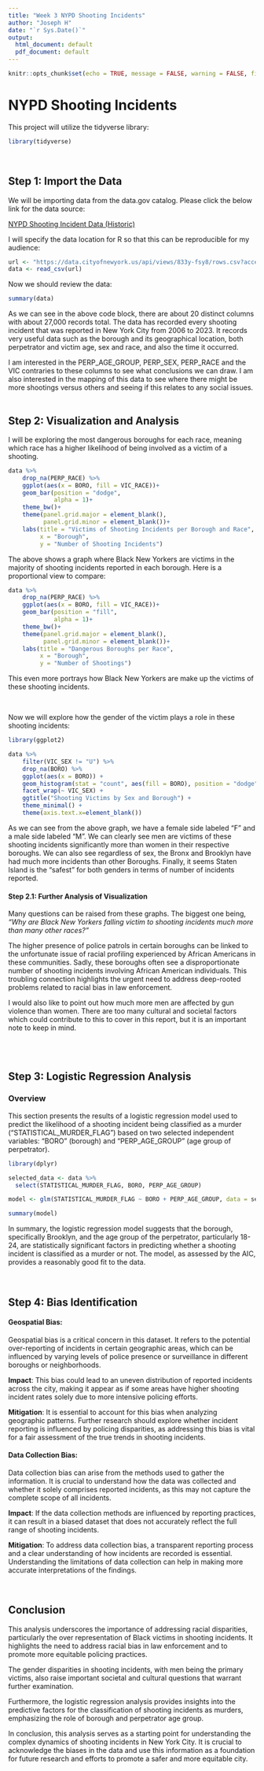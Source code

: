 ---
title: "Week 3 NYPD Shooting Incidents"
author: "Joseph H"
date: "`r Sys.Date()`"
output:
  html_document: default
  pdf_document: default
---

```{r setup, include=FALSE}
knitr::opts_chunk$set(echo = TRUE, message = FALSE, warning = FALSE, fig.width = 10, fig.height = 5)
```

# NYPD Shooting Incidents


This project will utilize the tidyverse library:

```{r}
library(tidyverse)
```
\

## Step 1: Import the Data

We will be importing data from the data.gov catalog. Please click the below link for the data source:

[NYPD Shooting Incident Data (Historic)](https://catalog.data.gov/dataset/nypd-shooting-incident-data-historic)

I will specify the data location for R so that this can be reproducible for my audience:

```{r}
url <- "https://data.cityofnewyork.us/api/views/833y-fsy8/rows.csv?accessType=DOWNLOAD"
data <- read_csv(url)
```

Now we should review the data:

```{r}
summary(data)
```

As we can see in the above code block, there are about 20 distinct columns with about 27,000 records total. The data has recorded every shooting incident that was reported in New York City from 2006 to 2023. It records very useful data such as the borough and its geographical location, both perpetrator and victim age, sex and race, and also the time it occurred.

I am interested in the PERP_AGE_GROUP, PERP_SEX, PERP_RACE and the VIC contraries to these columns to see what conclusions we can draw. I am also interested in the mapping of this data to see where there might be more shootings versus others and seeing if this relates to any social issues.
\
\

## Step 2: Visualization and Analysis

I will be exploring the most dangerous boroughs for each race, meaning which race has a higher likelihood of being involved as a victim of a shooting.

```{r}
data %>%
    drop_na(PERP_RACE) %>%
    ggplot(aes(x = BORO, fill = VIC_RACE))+
    geom_bar(position = "dodge",
             alpha = 1)+
    theme_bw()+
    theme(panel.grid.major = element_blank(),
          panel.grid.minor = element_blank())+
    labs(title = "Victims of Shooting Incidents per Borough and Race",
         x = "Borough",
         y = "Number of Shooting Incidents")
```

The above shows a graph where Black New Yorkers are victims in the majority of shooting incidents reported in each borough. Here is a proportional view to compare:
\
```{r}
data %>%
    drop_na(PERP_RACE) %>%
    ggplot(aes(x = BORO, fill = VIC_RACE))+
    geom_bar(position = "fill",
             alpha = 1)+
    theme_bw()+
    theme(panel.grid.major = element_blank(),
          panel.grid.minor = element_blank())+
    labs(title = "Dangerous Boroughs per Race",
         x = "Borough",
         y = "Number of Shootings")
```

This even more portrays how Black New Yorkers are make up the victims of these shooting incidents.

\

Now we will explore how the gender of the victim plays a role in these shooting incidents:

```{r}
library(ggplot2)
```

```{r}
data %>%
    filter(VIC_SEX != "U") %>%
    drop_na(BORO) %>%
    ggplot(aes(x = BORO)) +
    geom_histogram(stat = "count", aes(fill = BORO), position = "dodge") +
    facet_wrap(~ VIC_SEX) +
    ggtitle("Shooting Victims by Sex and Borough") +
    theme_minimal() +
    theme(axis.text.x=element_blank())
```

As we can see from the above graph, we have a female side labeled "F" and a male side labeled "M". We can clearly see men are victims of these shooting incidents significantly more than women in their respective boroughs. We can also see regardless of sex, the Bronx and Brooklyn have had much more incidents than other Boroughs. Finally, it seems Staten Island is the "safest" for both genders in terms of number of incidents reported.
\

#### Step 2.1: Further Analysis of Visualization

Many questions can be raised from these graphs. The biggest one being, *"Why are Black New Yorkers falling victim to shooting incidents much more than many other races?"*

The higher presence of police patrols in certain boroughs can be linked to the unfortunate issue of racial profiling experienced by African Americans in these communities. Sadly, these boroughs often see a disproportionate number of shooting incidents involving African American individuals. This troubling connection highlights the urgent need to address deep-rooted problems related to racial bias in law enforcement.

I would also like to point out how much more men are affected by gun violence than women. There are too many cultural and societal factors which could contribute to this to cover in this report, but it is an important note to keep in mind.

\
\

## Step 3: Logistic Regression Analysis

### Overview

This section presents the results of a logistic regression model used to predict the likelihood of a shooting incident being classified as a murder ("STATISTICAL_MURDER_FLAG") based on two selected independent variables: "BORO" (borough) and "PERP_AGE_GROUP" (age group of perpetrator).

```{r}
library(dplyr)

selected_data <- data %>%
  select(STATISTICAL_MURDER_FLAG, BORO, PERP_AGE_GROUP)

model <- glm(STATISTICAL_MURDER_FLAG ~ BORO + PERP_AGE_GROUP, data = selected_data, family = "binomial")

summary(model)

```

In summary, the logistic regression model suggests that the borough, specifically Brooklyn, and the age group of the perpetrator, particularly 18-24, are statistically significant factors in predicting whether a shooting incident is classified as a murder or not. The model, as assessed by the AIC, provides a reasonably good fit to the data.

\

## Step 4: Bias Identification

#### Geospatial Bias:

Geospatial bias is a critical concern in this dataset. It refers to the potential over-reporting of incidents in certain geographic areas, which can be influenced by varying levels of police presence or surveillance in different boroughs or neighborhoods.

**Impact**: This bias could lead to an uneven distribution of reported incidents across the city, making it appear as if some areas have higher shooting incident rates solely due to more intensive policing efforts.

**Mitigation**: It is essential to account for this bias when analyzing geographic patterns. Further research should explore whether incident reporting is influenced by policing disparities, as addressing this bias is vital for a fair assessment of the true trends in shooting incidents.
\

#### Data Collection Bias:

Data collection bias can arise from the methods used to gather the information. It is crucial to understand how the data was collected and whether it solely comprises reported incidents, as this may not capture the complete scope of all incidents.

**Impact**: If the data collection methods are influenced by reporting practices, it can result in a biased dataset that does not accurately reflect the full range of shooting incidents.

**Mitigation**: To address data collection bias, a transparent reporting process and a clear understanding of how incidents are recorded is essential. Understanding the limitations of data collection can help in making more accurate interpretations of the findings.

\

## Conclusion

This analysis underscores the importance of addressing racial disparities, particularly the over representation of Black victims in shooting incidents. It highlights the need to address racial bias in law enforcement and to promote more equitable policing practices.

The gender disparities in shooting incidents, with men being the primary victims, also raise important societal and cultural questions that warrant further examination.

Furthermore, the logistic regression analysis provides insights into the predictive factors for the classification of shooting incidents as murders, emphasizing the role of borough and perpetrator age group.

In conclusion, this analysis serves as a starting point for understanding the complex dynamics of shooting incidents in New York City. It is crucial to acknowledge the biases in the data and use this information as a foundation for future research and efforts to promote a safer and more equitable city.
